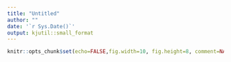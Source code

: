 ```yaml
---
title: "Untitled"
author: ""
date: '`r Sys.Date()`'
output: kjutil::small_format
---
```


```r
knitr::opts_chunk$set(echo=FALSE,fig.width=10, fig.height=8, comment=NA, warning=FALSE, message=FALSE)
```

